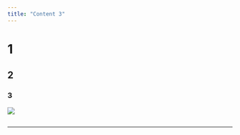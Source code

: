 ```yaml
---
title: "Content 3"
---
```


# 1

## 2

### 3

![](assets/UC_DotandDash.jpg)

``` plaintext
```

------------------------------------------------------------------------

<!--# theme: spacelab  -->